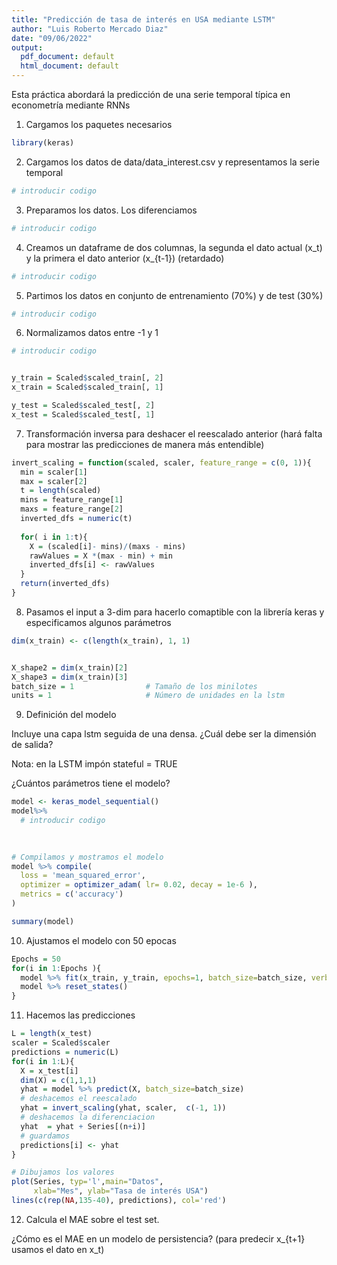 ```yaml
---
title: "Predicción de tasa de interés en USA mediante LSTM"
author: "Luis Roberto Mercado Diaz"
date: "09/06/2022"
output:
  pdf_document: default
  html_document: default
---
```


Esta práctica abordará la predicción de una serie temporal típica en econometría mediante RNNs

1. Cargamos los paquetes necesarios
```r
library(keras)

```


2. Cargamos los datos de data/data_interest.csv y representamos la serie temporal

```r

# introducir codigo

```


3. Preparamos los datos. Los diferenciamos

```r
# introducir codigo

```


4. Creamos un dataframe de dos columnas, la segunda el dato actual (x_t) y la primera el dato anterior (x_{t-1}) (retardado)


```r
# introducir codigo

```

5.  Partimos los datos en conjunto de entrenamiento (70%) y de test (30%)

```r
# introducir codigo

```


6. Normalizamos datos entre -1 y 1

```r

# introducir codigo


y_train = Scaled$scaled_train[, 2]
x_train = Scaled$scaled_train[, 1]

y_test = Scaled$scaled_test[, 2]
x_test = Scaled$scaled_test[, 1]

```


7. Transformación inversa para deshacer el reescalado anterior (hará falta para mostrar las predicciones  de manera más entendible)

```r
invert_scaling = function(scaled, scaler, feature_range = c(0, 1)){
  min = scaler[1]
  max = scaler[2]
  t = length(scaled)
  mins = feature_range[1]
  maxs = feature_range[2]
  inverted_dfs = numeric(t)
  
  for( i in 1:t){
    X = (scaled[i]- mins)/(maxs - mins)
    rawValues = X *(max - min) + min
    inverted_dfs[i] <- rawValues
  }
  return(inverted_dfs)
}
```

8. Pasamos el input a 3-dim para hacerlo comaptible con la librería keras y especificamos algunos parámetros

```r
dim(x_train) <- c(length(x_train), 1, 1)


X_shape2 = dim(x_train)[2]
X_shape3 = dim(x_train)[3]
batch_size = 1                # Tamaño de los minilotes
units = 1                     # Número de unidades en la lstm
```


9. Definición del modelo

Incluye una capa lstm seguida de una densa. ¿Cuál debe ser la dimensión de salida? 

Nota: en la LSTM impón stateful = TRUE

¿Cuántos parámetros tiene el modelo?

```r
model <- keras_model_sequential() 
model%>%
  # introducir codigo
  
  

# Compilamos y mostramos el modelo
model %>% compile(
  loss = 'mean_squared_error',
  optimizer = optimizer_adam( lr= 0.02, decay = 1e-6 ),  
  metrics = c('accuracy')
)

summary(model)

```

10. Ajustamos el modelo con 50 epocas

```r
Epochs = 50   
for(i in 1:Epochs ){
  model %>% fit(x_train, y_train, epochs=1, batch_size=batch_size, verbose=1, shuffle=FALSE)
  model %>% reset_states()
}
```

11. Hacemos las predicciones

```r
L = length(x_test)
scaler = Scaled$scaler
predictions = numeric(L)
for(i in 1:L){
  X = x_test[i]
  dim(X) = c(1,1,1)
  yhat = model %>% predict(X, batch_size=batch_size)
  # deshacemos el reescalado
  yhat = invert_scaling(yhat, scaler,  c(-1, 1))
  # deshacemos la diferenciacion
  yhat  = yhat + Series[(n+i)]
  # guardamos
  predictions[i] <- yhat
}

# Dibujamos los valores
plot(Series, typ='l',main="Datos", 
     xlab="Mes", ylab="Tasa de interés USA")
lines(c(rep(NA,135-40), predictions), col='red')
```


12. Calcula el MAE sobre el test set.

¿Cómo es el MAE en un modelo de persistencia? (para predecir x_{t+1} usamos el dato en x_t)
```r

```

